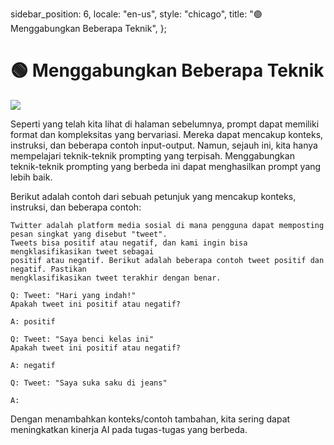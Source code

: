   sidebar_position: 6,
  locale: "en-us",
  style: "chicago",
  title: "🟢 Menggabungkan Beberapa Teknik",
};

# 🟢 Menggabungkan Beberapa Teknik

<div style={{ textAlign: "center" }}>
  <Image
    src={"/docs/assets/basics/combined_prompt.svg"}
    width={634}
    height={878}
    style={{
      width: "100%",
      height: "300px",
      verticalAlign: "top",
      margin: "auto",
    }}
  />
</div>

Seperti yang telah kita lihat di halaman sebelumnya, prompt dapat memiliki format dan kompleksitas yang bervariasi. Mereka dapat mencakup konteks, instruksi, dan beberapa contoh input-output. Namun, sejauh ini, kita hanya mempelajari teknik-teknik prompting yang terpisah. Menggabungkan teknik-teknik prompting yang berbeda ini dapat menghasilkan prompt yang lebih baik.

Berikut adalah contoh dari sebuah petunjuk yang mencakup konteks, instruksi, dan beberapa contoh:

```text
Twitter adalah platform media sosial di mana pengguna dapat memposting pesan singkat yang disebut "tweet".
Tweets bisa positif atau negatif, dan kami ingin bisa mengklasifikasikan tweet sebagai
positif atau negatif. Berikut adalah beberapa contoh tweet positif dan negatif. Pastikan
mengklasifikasikan tweet terakhir dengan benar.

Q: Tweet: "Hari yang indah!"
Apakah tweet ini positif atau negatif?

A: positif

Q: Tweet: "Saya benci kelas ini"
Apakah tweet ini positif atau negatif?

A: negatif

Q: Tweet: "Saya suka saku di jeans"

A:
```

Dengan menambahkan konteks/contoh tambahan, kita sering dapat meningkatkan kinerja AI pada tugas-tugas yang berbeda.
